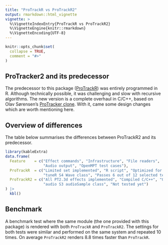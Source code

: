 ```yaml
---
title: "ProTrackR vs ProTrackR2"
output: rmarkdown::html_vignette
vignette: >
  %\VignetteIndexEntry{ProTrackR vs ProTrackR2}
  %\VignetteEngine{knitr::rmarkdown}
  %\VignetteEncoding{UTF-8}
---
```


```r
knitr::opts_chunk$set(
  collapse = TRUE,
  comment = "#>"
)
```

## ProTracker2 and its predecessor

The predecessor to this package ([ProTrackR](https://pepijn-devries.github.io/ProTrackR/)) was
entirely programmed in R. Although technically possible, it was challenging and slow with recursive algorithms.
The new version is a complete overhaul in C/C++, based on Olav S&oslash;rensen's
[ProTracker clone](https://16-bits.org/pt2.php). With it, came some design changes which are worth mentioning
here.

## Overview of differences

The table below summarises the differences between ProTrackR2 and its predecessor.
<!-- TODO explain each of these differences in more detail -->

```r
library(kableExtra)
data.frame(
  Feature    = c("Effect commands", "Infrastructure", "File readers",
                 "Audio output", "OpenMPT test cases"),
  ProTrackR  = c("Limited set implemented", "R script", "Optimized for format preservation",
                 "tuneR S4 Wave class", "Passes 6 out of 12 selected tests"),
  ProTrackR2 = c("All PT2.3d effects implemented", "Compiled C/C++", "Optimized for PT2.3d compatibility",
                 "audio S3 audioSample class", "Not tested yet")
) |>
  kbl()
```

## Benchmark

A benchmark test where the same module (the one provided with this package) is rendered with
both `ProTrackR` and `ProTrackR2`. The settings for both tests were similar and performed
on the same system and repeated 10 times. On average `ProTrackR2` renders 8.8 times faster
than `ProTrackR`.